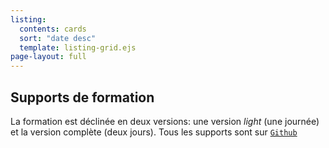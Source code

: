 ```yaml
---
listing:
  contents: cards
  sort: "date desc"
  template: listing-grid.ejs
page-layout: full
---
```


## Supports de formation

La formation est déclinée en deux versions: une version _light_ (une journée) et la version complète (deux jours).
Tous les supports sont sur [`Github`](https://github.com/InseeFrLab/formation-bonnes-pratiques-git-R)
<br>
<br>


